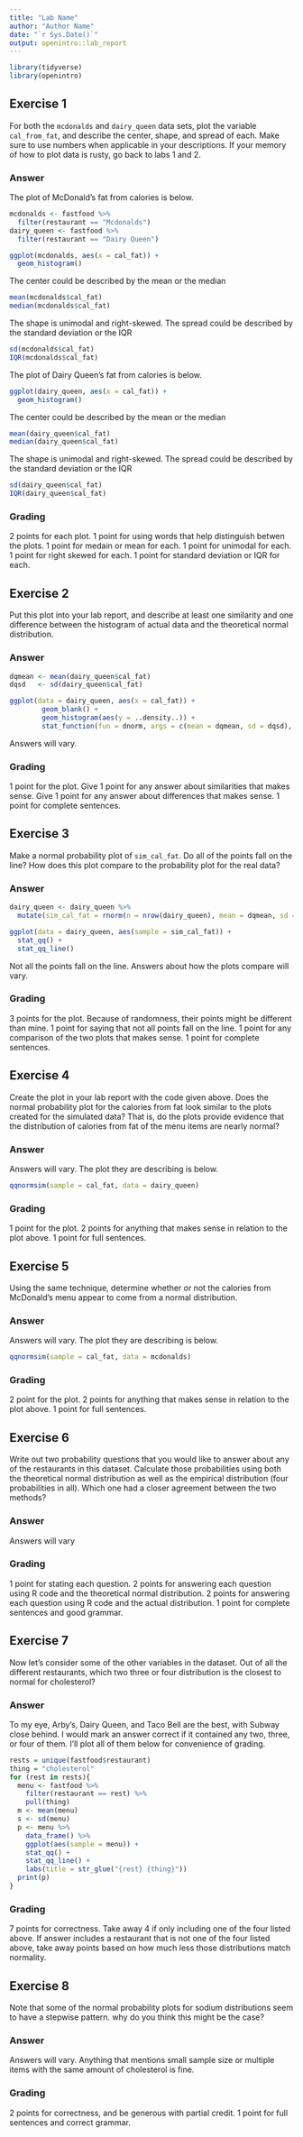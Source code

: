 ```yaml
---
title: "Lab Name"
author: "Author Name"
date: "`r Sys.Date()`"
output: openintro::lab_report
---
```


```r
library(tidyverse)
library(openintro)
```

## Exercise 1

For both the `mcdonalds` and `dairy_queen` data sets, plot the variable `cal_from_fat`, and describe the center, shape, and spread of each.  Make sure to use numbers when applicable in your descriptions.  If your memory of how to plot data is rusty, go back to labs 1 and 2.

### Answer

The plot of McDonald's fat from calories is below.
```r
mcdonalds <- fastfood %>%
  filter(restaurant == "Mcdonalds")
dairy_queen <- fastfood %>%
  filter(restaurant == "Dairy Queen")

ggplot(mcdonalds, aes(x = cal_fat)) +
  geom_histogram()
```

The center could be described by the mean or the median
```r
mean(mcdonalds$cal_fat)
median(mcdonalds$cal_fat)
```

The shape is unimodal and right-skewed.  The spread could be described by the standard deviation or the IQR
```r
sd(mcdonalds$cal_fat)
IQR(mcdonalds$cal_fat)
```

The plot of Dairy Queen's fat from calories is below.
```r
ggplot(dairy_queen, aes(x = cal_fat)) +
  geom_histogram()
```

The center could be described by the mean or the median
```r
mean(dairy_queen$cal_fat)
median(dairy_queen$cal_fat)
```

The shape is unimodal and right-skewed.  The spread could be described by the standard deviation or the IQR
```r
sd(dairy_queen$cal_fat)
IQR(dairy_queen$cal_fat)
```

### Grading
2 points for each plot.  1 point for using words that help distinguish betwen the plots.  1 point for medain or mean for each.  1 point for unimodal for each.  1 point for right skewed for each. 1 point for standard deviation or IQR for each.

## Exercise 2
Put this plot into your lab report, and describe at least one similarity and one difference between the histogram of actual data and the theoretical normal distribution.

### Answer
```r
dqmean <- mean(dairy_queen$cal_fat)
dqsd   <- sd(dairy_queen$cal_fat)

ggplot(data = dairy_queen, aes(x = cal_fat)) +
        geom_blank() +
        geom_histogram(aes(y = ..density..)) +
        stat_function(fun = dnorm, args = c(mean = dqmean, sd = dqsd), col = "red")
```
Answers will vary.

### Grading
1 point for the plot. Give 1 point for any answer about similarities that makes sense.  Give 1 point for any answer about differences that makes sense.  1 point for complete sentences.

## Exercise 3
Make a normal probability plot of `sim_cal_fat`. Do all of the points fall on the line? How does this plot compare to the probability plot for the real data?

### Answer

```r
dairy_queen <- dairy_queen %>%
  mutate(sim_cal_fat = rnorm(n = nrow(dairy_queen), mean = dqmean, sd = dqsd))

ggplot(data = dairy_queen, aes(sample = sim_cal_fat)) + 
  stat_qq() + 
  stat_qq_line()
```
Not all the points fall on the line.  Answers about how the plots compare will vary.

### Grading
3 points for the plot.  Because of randomness, their points might be different than mine.  1 point for saying that not all points fall on the line.  1 point for any comparison of the two plots that makes sense.  1 point for complete sentences.


## Exercise 4
Create the plot in your lab report with the code given above. Does the normal probability plot for the calories from fat look similar to the plots created for the simulated data?  That is, do the plots provide evidence that the distribution of calories from fat of the menu items are nearly normal?

### Answer
Answers will vary.  The plot they are describing is below.
```r
qqnormsim(sample = cal_fat, data = dairy_queen)
```

### Grading
1 point for the plot. 2 points for anything that makes sense in relation to the plot above. 1 point for full sentences.

## Exercise 5
Using the same technique, determine whether or not the calories from McDonald’s menu appear to come from a normal distribution.

### Answer
Answers will vary.  The plot they are describing is below.
```r
qqnormsim(sample = cal_fat, data = mcdonalds)
```
### Grading
2 point for the plot. 2 points for anything that makes sense in relation to the plot above. 1 point for full sentences.

## Exercise 6
Write out two probability questions that you would like to answer about any of the restaurants in this dataset. Calculate those probabilities using both the theoretical normal distribution as well as the empirical distribution (four probabilities in all). Which one had a closer agreement between the two methods?

### Answer
Answers will vary

### Grading
1 point for stating each question.  2 points for answering each question using R code and the theoretical normal distribution.  2 points for answering each question using R code and the actual distribution. 1 point for complete sentences and good grammar.

## Exercise 7

Now let’s consider some of the other variables in the dataset. Out of all the different restaurants, which two three or four distribution is the closest to normal for cholesterol?

### Answer

To my eye, Arby's, Dairy Queen, and Taco Bell are the best, with Subway close behind.  I would mark an answer correct if it contained any two, three, or four of them.  I'll plot all of them below for convenience of grading.

```r
rests = unique(fastfood$restaurant)
thing = "cholesterol"
for (rest in rests){
  menu <- fastfood %>%
    filter(restaurant == rest) %>%
    pull(thing)
  m <- mean(menu)
  s <- sd(menu)
  p <- menu %>%
    data_frame() %>%
    ggplot(aes(sample = menu)) + 
    stat_qq() + 
    stat_qq_line() +
    labs(title = str_glue("{rest} {thing}"))
  print(p)
}
```

### Grading

7 points for correctness.  Take away 4 if only including one of the four listed above.  If answer includes a restaurant that is not one of the four listed above, take away points based on how much less those distributions match normality.

## Exercise 8
Note that some of the normal probability plots for sodium distributions seem to have a stepwise pattern. why do you think this might be the case?

### Answer

Answers will vary.  Anything that mentions small sample size or multiple items with the same amount of cholesterol is fine.

### Grading

2 points for correctness, and be generous with partial credit.  1 point for full sentences and correct grammar.
